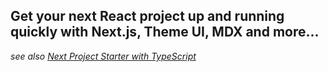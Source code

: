 
## Get your next React project up and running quickly with Next.js, Theme UI, MDX and more...

*see also [Next Project Starter with TypeScript](https://next-project-starter-with-typescript.vercel.app/)*

<DownloadLink />


<Features></Features>
